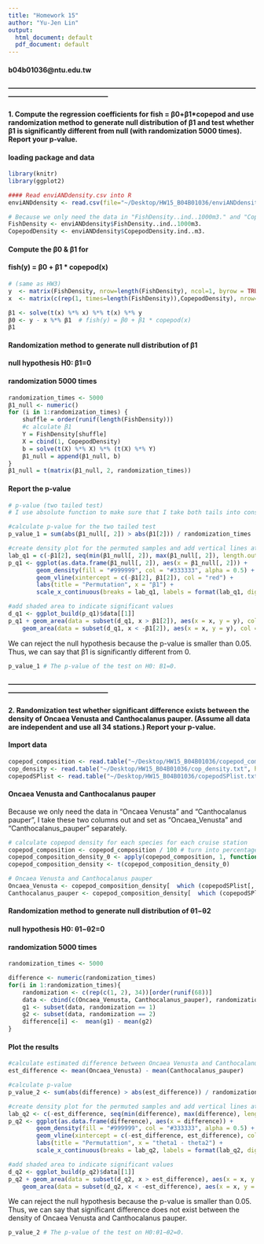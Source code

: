 ```yaml
---
title: "Homework 15"
author: "Yu-Jen Lin"
output:
  html_document: default
  pdf_document: default
---
```

#### b04b01036@ntu.edu.tw
#### --------------------------------------------------------------------------------------------------------------------------------------------------------

#### 1. Compute the regression coefficients for fish = β0+β1*copepod and use randomization method to generate null distribution of β1 and test whether β1 is significantly different from null (with randomization 5000 times). Report your p-value.

#### loading package and data
```r
library(knitr)
library(ggplot2)

#### Read enviANDdensity.csv into R
enviANDdensity <- read.csv(file="~/Desktop/HW15_B04B01036/enviANDdensity.csv", header=TRUE)

# Because we only need the data in "FishDensity..ind..1000m3." and "CopepodDensity.ind..m3.", I take these two columns out and set as "FishDensity" and "CopepodDensity" separately.
FishDensity <- enviANDdensity$FishDensity..ind..1000m3.
CopepodDensity <- enviANDdensity$CopepodDensity.ind..m3.
```

#### Compute the β0 & β1 for 
#### fish(y) = β0 + β1 * copepod(x)
```r
# (same as HW3)
y  <- matrix(FishDensity, nrow=length(FishDensity), ncol=1, byrow = TRUE) # put the original sample into y
x  <- matrix(c(rep(1, times=length(FishDensity)),CopepodDensity), nrow=length(FishDensity), ncol=2, byrow = FALSE)  # put the original sample into x

β1 <- solve(t(x) %*% x) %*% t(x) %*% y
β0 <- y - x %*% β1  # fish(y) = β0 + β1 * copepod(x)
β1
```

#### Randomization method to generate null distribution of β1
#### null hypothesis H0: β1=0
#### randomization 5000 times
```r
randomization_times <- 5000
β1_null <- numeric()
for (i in 1:randomization_times) {
    shuffle = order(runif(length(FishDensity)))
    #c alculate β1
    Y = FishDensity[shuffle]
    X = cbind(1, CopepodDensity)
    b = solve(t(X) %*% X) %*% (t(X) %*% Y)
    β1_null = append(β1_null, b)
}
β1_null = t(matrix(β1_null, 2, randomization_times))
```

#### Report the p-value
```r
# p-value (two tailed test) 
# I use absolute function to make sure that I take both tails into consideration.

#calculate p-value for the two tailed test
p_value_1 = sum(abs(β1_null[, 2]) > abs(β1[2])) / randomization_times

#create density plot for the permuted samples and add vertical lines at the estimated value
lab_q1 = c(-β1[2], seq(min(β1_null[, 2]), max(β1_null[, 2]), length.out=5), β1[2])
p_q1 <- ggplot(as.data.frame(β1_null[, 2]), aes(x = β1_null[, 2])) +
        geom_density(fill = "#999999", col = "#333333", alpha = 0.5) +
        geom_vline(xintercept = c(-β1[2], β1[2]), col = "red") +
        labs(title = "Permutation", x = "β1") +
        scale_x_continuous(breaks = lab_q1, labels = format(lab_q1, digits = 1))

#add shaded area to indicate significant values
d_q1 <- ggplot_build(p_q1)$data[[1]]
p_q1 + geom_area(data = subset(d_q1, x > β1[2]), aes(x = x, y = y), col = "red", fill = "red") +
    geom_area(data = subset(d_q1, x < -β1[2]), aes(x = x, y = y), col = "red",  fill = "red")

```

We can reject the null hypothesis because the p-value is smaller than 0.05.
Thus, we can say that β1 is significantly different from 0.
```r
p_value_1 # The p-value of the test on H0: B1=0.
```


#### --------------------------------------------------------------------------------------------------------------------------------------------------------

#### 2. Randomization test whether significant difference exists between the density of Oncaea Venusta and Canthocalanus pauper. (Assume all data are independent and use all 34 stations.) Report your p-value.

#### Import data
```r
copepod_composition <- read.table("~/Desktop/HW15_B04B01036/copepod_composition.txt", header = TRUE)
cop_density <- read.table("~/Desktop/HW15_B04B01036/cop_density.txt", header = TRUE)
copepodSPlist <- read.table("~/Desktop/HW15_B04B01036/copepodSPlist.txt")
```

#### Oncaea Venusta and Canthocalanus pauper
Because we only need the data in "Oncaea Venusta" and "Canthocalanus pauper", I take these two columns out and set as "Oncaea_Venusta" and "Canthocalanus_pauper" separately.
```r
# calculate copepod density for each species for each cruise station
copepod_composition <- copepod_composition / 100 # turn into percentage
copepod_composition_density_0 <- apply(copepod_composition, 1, function(x) x * cop_density[,1])
copepod_composition_density <- t(copepod_composition_density_0)

# Oncaea Venusta and Canthocalanus pauper
Oncaea_Venusta <- copepod_composition_density[  which (copepodSPlist[, 1] == "Oncaea_venusta"),  ]
Canthocalanus_pauper <- copepod_composition_density[  which (copepodSPlist[, 1] == "Canthocalanus_pauper") , ]
```

#### Randomization method to generate null distribution of θ1−θ2
#### null hypothesis H0: θ1−θ2=0
#### randomization 5000 times
```r
randomization_times <- 5000

difference <- numeric(randomization_times)
for(i in 1:randomization_times){
    randomization <- c(rep(c(1, 2), 34))[order(runif(68))]
    data <- cbind(c(Oncaea_Venusta, Canthocalanus_pauper), randomization)
    g1 <- subset(data, randomization == 1)
    g2 <- subset(data, randomization == 2)
    difference[i] <-  mean(g1) - mean(g2)
}
```

#### Plot the results
```r
#calculate estimated difference between Oncaea Venusta and Canthocalanus pauper density
est_difference <- mean(Oncaea_Venusta) - mean(Canthocalanus_pauper)

#calculate p-value
p_value_2 <- sum(abs(difference) > abs(est_difference)) / randomization_times

#create density plot for the permuted samples and add vertical lines at the estimated value
lab_q2 <- c(-est_difference, seq(min(difference), max(difference), length.out = 5), est_difference)
p_q2 <- ggplot(as.data.frame(difference), aes(x = difference)) +
        geom_density(fill = "#999999", col = "#333333", alpha = 0.5) +
        geom_vline(xintercept = c(-est_difference, est_difference), col = "red") +
        labs(title = "Permutattion", x = "theta1 - theta2") +
        scale_x_continuous(breaks = lab_q2, labels = format(lab_q2, digits = 2))

#add shaded area to indicate significant values
d_q2 <- ggplot_build(p_q2)$data[[1]]
p_q2 + geom_area(data = subset(d_q2, x > est_difference), aes(x = x, y = y), col = "red", fill = "red") +
    geom_area(data = subset(d_q2, x < -est_difference), aes(x = x, y = y), col = "red", fill = "red")
```

We can reject the null hypothesis because the p-value is smaller than 0.05.
Thus, we can say that significant difference does not exist between the density of Oncaea Venusta and Canthocalanus pauper.
```r
p_value_2 # The p-value of the test on H0:θ1−θ2=0.
```